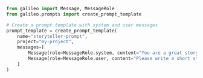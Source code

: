 ```python Python
from galileo import Message, MessageRole
from galileo.prompts import create_prompt_template

# Create a prompt template with system and user messages
prompt_template = create_prompt_template(
    name="storyteller-prompt",
    project="my-project",
    messages=[
        Message(role=MessageRole.system, content="You are a great storyteller."),
        Message(role=MessageRole.user, content="Please write a short story about the following topic: {{topic}}")
    ]
)
```
